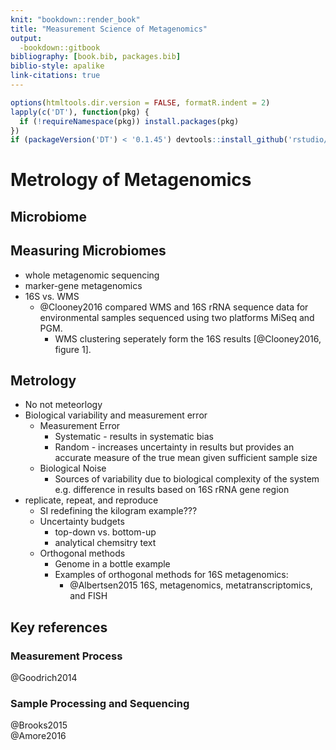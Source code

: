 ```yaml
---
knit: "bookdown::render_book"
title: "Measurement Science of Metagenomics"
output:
  -bookdown::gitbook
bibliography: [book.bib, packages.bib]
biblio-style: apalike
link-citations: true
---
```


```r
options(htmltools.dir.version = FALSE, formatR.indent = 2)
lapply(c('DT'), function(pkg) {
  if (!requireNamespace(pkg)) install.packages(pkg)
})
if (packageVersion('DT') < '0.1.45') devtools::install_github('rstudio/DT')
```
# Metrology of Metagenomics  
## Microbiome  
## Measuring Microbiomes 
- whole metagenomic sequencing  
- marker-gene metagenomics  
- 16S vs. WMS   
  * @Clooney2016 compared WMS and 16S rRNA sequence data for environmental samples sequenced using two platforms MiSeq and PGM.  
    * WMS clustering seperately form the 16S results [@Clooney2016, figure 1].  

## Metrology  
- No not meteorlogy  
- Biological variability and measurement error  
    + Measurement Error  
        * Systematic - results in systematic bias  
        * Random - increases uncertainty in results but provides an accurate measure of the true mean given sufficient sample size  
    + Biological Noise  
        * Sources of variability due to biological complexity of the system e.g. difference in results based on 16S rRNA gene region  
- replicate, repeat, and reproduce  
    + SI redefining the kilogram example???  
    + Uncertainty budgets  
        * top-down vs. bottom-up  
        * analytical chemsitry text  
    + Orthogonal methods  
        * Genome in a bottle example  
        * Examples of orthogonal methods for 16S metagenomics:  
          * @Albertsen2015 16S, metagenomics, metatranscriptomics, and FISH  

## Key references

### Measurement Process
@Goodrich2014   

### Sample Processing and Sequencing  
@Brooks2015  
@Amore2016  


<!--

Remember each Rmd file contains one and only one chapter.

## Book Outline

## Metagenomics  
* Microbiome  
* Measuring Microbiomes 
    - whole metagenomic sequencing  
    - marker-gene metagenomics  
        + 16S rRNA gene  

## Marker-gene metagenomics measurement process  
* Measurement Process overview 
    - Sample collection  
    - Sample Processing  
    - Sequencing  
    - Data analysis  
        + fastq to OTU  
        + Downstream analysis  
            * differential abundance  
            * alpha diversity  
            * beta diversity  

## Biological variability and measurement error  
* Measurement Error  
    - Systematic - results in systematic bias  
    - Random - increases uncertainty in results but provides an accurate measure of the true mean given sufficient sample size  
* Biological Noise  
    - Sources of variability due to biological complexity of the system e.g. difference in results based on 16S rRNA gene region  
* replicate, repeat, and reproduce  
    - Uncertainty budgets  
        + top-down vs. bottom-up  
    - Orthogonal methods  

## Sources of variability and error for marker-gene metagenomics  
* fishbone diagram  
    - Sample collection  
    - Sample Processing  
        + DNA extraction  
        + PCR/ indexing  
        + Normalization/ Pooling  
    - Sequencing  
        + sequencing reaction  
        + imaging  
        + base calling  
    - Data analysis  
        + Pre-processing (wheat from the chaf)  
            * quality filter/ read trimming  
            * chimera detection  
            * clustering  
        + Taxonomic classification  
        + Downstream analysis  
            * differential abundance  
            * alpha diversity  
            * beta diversity  
* cause effect diagram  
    - pre-processing, normalization/ transformation methods used to address measurement error  

## Characterizing Measurement Process 
* Tools  
    - Validation  
        + Fit for purpose - comparison to gold standard method or reference material  
            * no gold standard methods - only community accepted defactor standards  
    - Benchmarking  
        + Comparison to known truth  
        + Evaluating results based on expectation  
    - Robustness testing  
        + Impact of procedure or step on results  
* Characterization of Data Analysis Processing  
    - Wet lab vs. dry lab  
    - Validation  
        + Currently not applicable ... -> most robust method  
    - Benchmarking  
        + Observed results vs. Truth  
            * Dataset with known true value - can be obtained using  
                - gold standard method  
                - mock communities: in vitro or in silico   
                    + limitations and assumptions  
                - Mixtures
                    + Provides a degree of known truth  
            * Performance metrics  
                - Quantitative  
                    + Variability - standard deviation/ variance  
                    + Bias - mean squared error??? (true value)  
        + Observed results vs. assumptions  
            * No general dataset requirements  
            * Performance metrics  
                - evaluate results based on method assumption, e.g. Schloss clustering distance  
    - Robustness Testing  
        + Used to evaluate impact of different methods on results  
        + Comparison of orthogonal methods  
            * For fundamentally different methods (different assumptions and heuristics)  
                - Can evaluate precision (variability), not necessarily accuracy but less susceptible to bias than is methods are based on the same assumptions or heuristics  
        + Used to evaluate how different steps in the process affect the results  

## Microbiome Mixture Benchmarking Dataset
* Mixture Study  

## Robustness Testing Ecological Diversity 
* Evaluating alpha and beta diversity metrics  
* Factors  
    - preprocessing methods  
    - data characteristics  
        + sequencing error rates  
        + primer region  
        + read length  
* OTU table  
    - depth/ coverage - sparsity  
    - when does the diversity metric break?  

## Guideance on developing an assessment framework
* Outline measurement process - fishbone diagram  
* Differentiate between biological variability and measurement error  
    - How are these two sources of variability currently addressed in pipelines  
    - Are there any known sources of biological variability not currently being addressed  
* What is known about each source of variability?  
    - uncertainty budget?  
    - dark uncertianty - unaccounted for variability?  
* Robustness testing  
    - determine largest source of bias/ uncertianty in measurement process  
* Charaterize individual measurement process steps based on robustness testing/ sensitivity analysis  
    - benchmarking datasets  
        + environmental  
        + in lab prepared material - combination of known samples  
        + in lab prepared material - combination of unknown samples  
        + in silico - various levels of simulation based on reference and environmental data availablility  
    - for each type of dataset summarize benefits and limitations to each  

## Proposed Gold Standard Analysis Method
* Trim primers - dereplicate  
* Chimera check? - multiple methods orthogonal methods?, annotate don't filter  
* BLAST 100% - all perfect matches  
* Unmatched  
    - Multiple sequence alignment  
        + Filter sequences with low alignment scores  
    - phylogenetic placement  
* Generate OTUs for different branch distances  
* Keep unique singletons - based on distance from non-singleton clusters, vary similarity based on cluster size, likelihood model for whether sequencing error or biological mutation.  
    - Rare orgs highly similar to large OTU less likely ecologically different?  
* Alternative taxa classification  
    - Multiple methods  
        + pairwise alignment  
        + kmer  
        + phylogenetic placement  
        + other...  
    - Multiple reference databases  
        + evaluate individual sequences based on confidence - presence in multiple databases, infernal and rnammer alignment score?  
            * supporting sequence data - whole genome, sanger, 16S PCR from isolate  
            * likelihood of being a chimera  
        + Compare other methods to results generated using gold standard pipeline  
            * performance metrics  
* Copy number correction  
    - based on phylogenetic placement
-->

